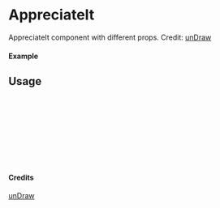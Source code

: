 
<Meta of={AppreciateIt} title="unDraw/AppreciateIt" />

# AppreciateIt

AppreciateIt component with different props.
Credit: [unDraw](https://undraw.co/illustrations)

#### Example

<Canvas of={AppreciateIt.Primary} />

## Usage

```ts
import { AppreciateIt } from "yadl-ui";

const Example = () => {
  return (
      <AppreciateIt />
  );
};

export default Example;
```

#### Credits
[unDraw](https://undraw.co/illustrations)
